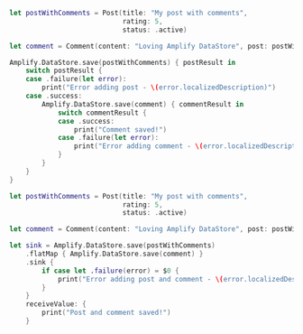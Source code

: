 <BlockSwitcher>

<Block name="Listener (iOS 11+)">

```swift
let postWithComments = Post(title: "My post with comments",
                            rating: 5,
                            status: .active)

let comment = Comment(content: "Loving Amplify DataStore", post: postWithComments)

Amplify.DataStore.save(postWithComments) { postResult in
    switch postResult {
    case .failure(let error):
        print("Error adding post - \(error.localizedDescription)")
    case .success:
        Amplify.DataStore.save(comment) { commentResult in
            switch commentResult {
            case .success:
                print("Comment saved!")
            case .failure(let error):
                print("Error adding comment - \(error.localizedDescription)")
            }
        }
    }
}
```

</Block>

<Block name="Combine (iOS 13+)">

```swift
let postWithComments = Post(title: "My post with comments",
                            rating: 5,
                            status: .active)

let comment = Comment(content: "Loving Amplify DataStore", post: postWithComments)

let sink = Amplify.DataStore.save(postWithComments)
    .flatMap { Amplify.DataStore.save(comment) }
    .sink {
        if case let .failure(error) = $0 {
            print("Error adding post and comment - \(error.localizedDescription)")
        }
    }
    receiveValue: {
        print("Post and comment saved!")
    }
```

</Block>

</BlockSwitcher>
